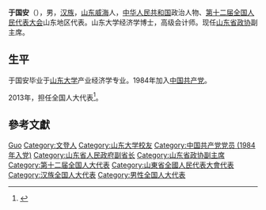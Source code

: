 {{TA|T=zh-hans:于国安;zh-hant:于國安;
|zh-hans:于国安;zh-hant:于國安;}}
'''于国安'''（{{bd|1960年|10月||catIdx=Yu于}}），男，[[汉族|汉族]]，[[山东|山东]][[威海|威海]]人，[[中华人民共和国|中华人民共和国]]政治人物、[[第十二届全国人民代表大会|第十二届全国人民代表大会]]山东地区代表。山东大学经济学博士，高级会计师。现任[[山东省政协|山东省政协]]副主席。

== 生平 ==
于国安毕业于[[山东大学|山东大学]]产业经济学专业。1984年加入[[中国共产党|中国共产党]]。

2013年，担任全国人大代表<ref>{{cite news|title=全国人大代表信息-于国安|url=http://210.82.31.1:8084/delegate/viewDelegate.action?dbid=121182|accessdate=2013-04-05|newspaper=全国人大网|archive-url=https://web.archive.org/web/20150302011348/http://www.npc.gov.cn/delegate/viewDelegate.action?dbid=121182|archive-date=2015-03-02|dead-url=yes}}</ref>。

== 參考文獻 ==
{{reflist}}

{{中国政治人物小作品}}
{{山东省领导人}}

{{Authority control}}
{{DEFAULTSORT:Yu于}}
[[Category:于姓|Guo]]
[[Category:文登人|Category:文登人]]
[[Category:山东大学校友|Category:山东大学校友]]
[[Category:中国共产党党员_(1984年入党)|Category:中国共产党党员 (1984年入党)]]
[[Category:山东省人民政府副省长|Category:山东省人民政府副省长]]
[[Category:山东省政协副主席|Category:山东省政协副主席]]
[[Category:第十二届全国人大代表|Category:第十二届全国人大代表]]
[[Category:山東省全國人民代表大會代表|Category:山東省全國人民代表大會代表]]
[[Category:汉族全国人大代表|Category:汉族全国人大代表]]
[[Category:男性全国人大代表|Category:男性全国人大代表]]
